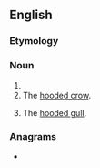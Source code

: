 ==English==

===Etymology===
{{suffix|en|hood|y}}

===Noun===
{{en-noun|hoodies}}

# {{alternative spelling of|hoodie|lang=en}}
# The [[hooded crow]].
# {{lb|en|Scotland}} The [[hooded gull]].

===Anagrams===
* {{anagrams|en|dohyo}}
